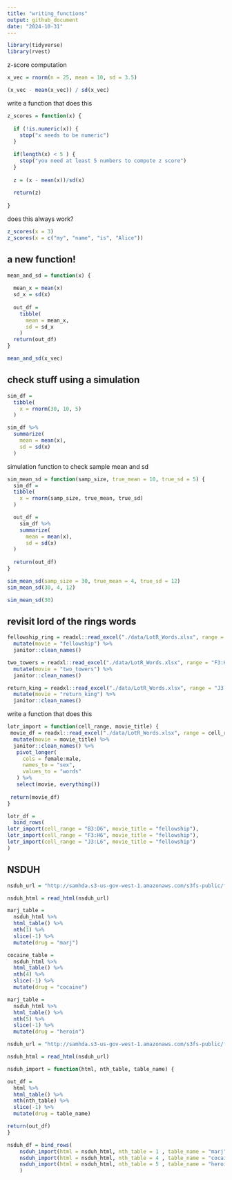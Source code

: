 ```yaml
---
title: "writing_functions"
output: github_document
date: "2024-10-31"
---
```


```r
library(tidyverse)
library(rvest)
```

z-score computation
```r
x_vec = rnorm(n = 25, mean = 10, sd = 3.5)

(x_vec - mean(x_vec)) / sd(x_vec)
```

write a function that does this

```r
z_scores = function(x) {
  
  if (!is.numeric(x)) {
    stop("x needs to be numeric")
  }
  
  if(length(x) < 5 ) {
    stop("you need at least 5 numbers to compute z score")
  }
  
  z = (x - mean(x))/sd(x)
  
  return(z)
  
}
```
does this always work?
```r
z_scores(x = 3)
z_scores(x = c("my", "name", "is", "Alice"))
```
## a new function!

```r
mean_and_sd = function(x) {
  
  mean_x = mean(x)
  sd_x = sd(x)
  
  out_df = 
    tibble(
      mean = mean_x,
      sd = sd_x
    )
  return(out_df)
}

mean_and_sd(x_vec)
```
## check stuff using a simulation

```r
sim_df =
  tibble(
    x = rnorm(30, 10, 5)
  )

sim_df %>% 
  summarize(
    mean = mean(x),
    sd = sd(x)
  )
```
simulation function to check sample mean and sd

```r
sim_mean_sd = function(samp_size, true_mean = 10, true_sd = 5) {
  sim_df =
  tibble(
    x = rnorm(samp_size, true_mean, true_sd)
  )

  out_df = 
    sim_df %>%
    summarize(
      mean = mean(x),
      sd = sd(x)
  )
  
  return(out_df)
}

sim_mean_sd(samp_size = 30, true_mean = 4, true_sd = 12)
sim_mean_sd(30, 4, 12)

sim_mean_sd(30)
```
## revisit lord of the rings words

```r
fellowship_ring = readxl::read_excel("./data/LotR_Words.xlsx", range = "B3:D6") |>
  mutate(movie = "fellowship") %>% 
  janitor::clean_names()

two_towers = readxl::read_excel("./data/LotR_Words.xlsx", range = "F3:H6") |>
  mutate(movie = "two_towers") %>% 
  janitor::clean_names()

return_king = readxl::read_excel("./data/LotR_Words.xlsx", range = "J3:L6") |>
  mutate(movie = "return_king") %>% 
  janitor::clean_names()
```

write a function that does this
```r
lotr_import = function(cell_range, movie_title) {
 movie_df = readxl::read_excel("./data/LotR_Words.xlsx", range = cell_range) |>
  mutate(movie = movie_title) %>% 
  janitor::clean_names() %>% 
   pivot_longer(
     cols = female:male,
     names_to = "sex",
     values_to = "words"
   ) %>% 
   select(movie, everything())
 
 return(movie_df)
}

lotr_df = 
  bind_rows(
lotr_import(cell_range = "B3:D6", movie_title = "fellowship"),
lotr_import(cell_range = "F3:H6", movie_title = "fellowship"),
lotr_import(cell_range = "J3:L6", movie_title = "fellowship")
)
```
## NSDUH

```r
nsduh_url = "http://samhda.s3-us-gov-west-1.amazonaws.com/s3fs-public/field-uploads/2k15StateFiles/NSDUHsaeShortTermCHG2015.htm"

nsduh_html = read_html(nsduh_url)

marj_table = 
  nsduh_html %>% 
  html_table() %>% 
  nth(1) %>% 
  slice(-1) %>% 
  mutate(drug = "marj")

cocaine_table = 
  nsduh_html %>% 
  html_table() %>% 
  nth(4) %>% 
  slice(-1) %>% 
  mutate(drug = "cocaine")

marj_table = 
  nsduh_html %>% 
  html_table() %>% 
  nth(5) %>% 
  slice(-1) %>% 
  mutate(drug = "heroin")
```

```r
nsduh_url = "http://samhda.s3-us-gov-west-1.amazonaws.com/s3fs-public/field-uploads/2k15StateFiles/NSDUHsaeShortTermCHG2015.htm"

nsduh_html = read_html(nsduh_url)

nsduh_import = function(html, nth_table, table_name) {

out_df = 
  html %>% 
  html_table() %>% 
  nth(nth_table) %>% 
  slice(-1) %>% 
  mutate(drug = table_name)

return(out_df)
}

nsduh_df = bind_rows(
    nsduh_import(html = nsduh_html, nth_table = 1 , table_name = "marj"),
    nsduh_import(html = nsduh_html, nth_table = 4 , table_name = "cocaine"),
    nsduh_import(html = nsduh_html, nth_table = 5 , table_name = "heroin")
    )
```

